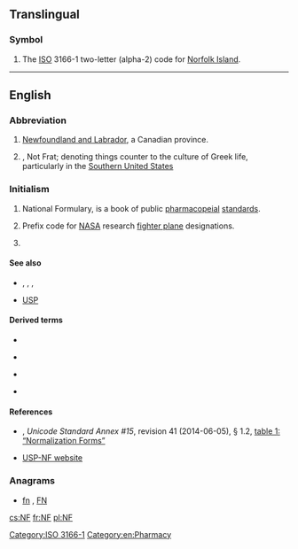 {{also|.nf}}
==Translingual==

===Symbol===
{{head|mul|symbol}}

# The [[ISO]] 3166-1 two-letter (alpha-2) code for [[Norfolk Island]].

[[Category:ISO 3166-1]]
----

==English==

===Abbreviation===
{{rfc-header|Abbreviation}}
{{head|en|abbreviation}}

# {{context|Canada|lang=en}} [[Newfoundland and Labrador]], a Canadian province.
# {{context|slang|lang=en}}, Not Frat; denoting things counter to the culture of Greek life, particularly in the [[Southern United States]]

===Initialism===
{{rfc-header|Initialism}}
{{head|en|initialism}}

# {{context|US|lang=en}} National Formulary, is a book of public [[pharmacopeial]] [[standards]].
# {{context|US|aviation|lang=en}} Prefix code for [[NASA]] research [[fighter plane]] designations.
# {{lb|en|Unicode}} {{l/en|normalization|'''N'''ormalization}} {{l/en|form|'''F'''orm}}

====See also====
* {{sense|in Unicode}} {{l/en|C}}, {{l/en|D}}, {{l/en|KC}}, {{l/en|KD}}
* [[USP]]

====Derived terms====
{{top4}}
* {{l/en|NFC}}
{{mid4}}
* {{l/en|NFD}}
{{mid4}}
* {{l/en|NFKC}}
{{mid4}}
* {{l/en|NFKD}}
{{bottom}}

====References====
* {{w|Unicode Consortium}}, ''Unicode Standard Annex #15'', revision 41 (2014-06-05), § 1.2, [http://www.unicode.org/reports/tr15/#Normalization_Forms_Table table 1: “Normalization Forms”]
* [http://www.usp.org/USPNF/ USP-NF website]

===Anagrams===
* [[fn#English|fn]] , [[FN#English|FN]]

[[Category:en:Pharmacy]]

[[cs:NF]]
[[fr:NF]]
[[pl:NF]]